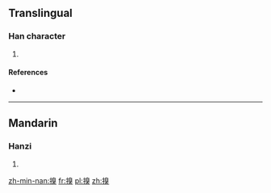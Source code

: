 ==Translingual==

===Han character===
{{Han char|rn=64|rad=手|as=10|sn=13|four=|canj=手竹山大 (QHUK)}}

# {{defn|Han|sort=手10}}

====References====
* {{Han ref|kx=0447.090|dkj=12488|dj=0798.010|hdz=31932.100|uh=641D|ud=25629}}

----

==Mandarin==

===Hanzi===
{{cmn-hanzi|pin=[[qiǔ]] ([[qiu3]])|wg=ch'iu<sup>3</sup>}}

# {{defn|lang=cmn|sort=手10}}

[[zh-min-nan:搝]]
[[fr:搝]]
[[pl:搝]]
[[zh:搝]]